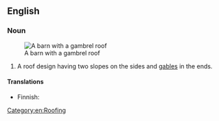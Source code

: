 ==English==
{{wikipedia}}

===Noun===
{{en-noun}}
[[Image:LightningVolt Barn.jpg|thumb|A barn with a gambrel roof]]
# A roof design having two slopes on the sides and [[gable]]s in the ends.

====Translations====
{{trans-top|roof design}}
* Finnish: {{t|fi|mansardikatto}}
{{trans-mid}}
{{trans-bottom}}

[[Category:en:Roofing]]